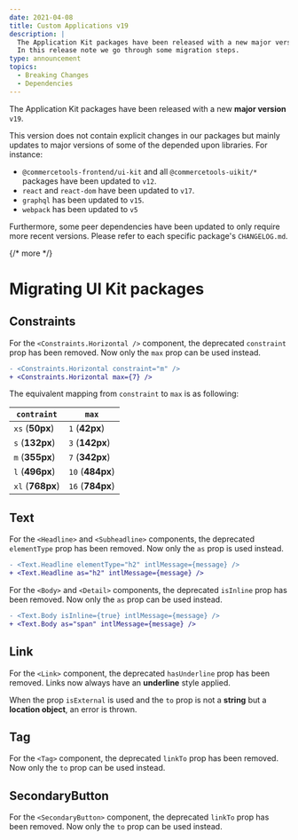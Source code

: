 ```yaml
---
date: 2021-04-08
title: Custom Applications v19
description: |
  The Application Kit packages have been released with a new major version v19.\
  In this release note we go through some migration steps.
type: announcement
topics:
  - Breaking Changes
  - Dependencies
---
```


The Application Kit packages have been released with a new **major version** `v19`.

This version does not contain explicit changes in our packages but mainly updates to major versions of some of the depended upon libraries. For instance:

- `@commercetools-frontend/ui-kit` and all `@commercetools-uikit/*` packages have been updated to `v12`.
- `react` and `react-dom` have been updated to `v17`.
- `graphql` has been updated to `v15`.
- `webpack` has been updated to `v5`

Furthermore, some peer dependencies have been updated to only require more recent versions. Please refer to each specific package's `CHANGELOG.md`.

{/* more */}

# Migrating UI Kit packages

## Constraints

For the `<Constraints.Horizontal />` component, the deprecated `constraint` prop has been removed. Now only the `max` prop can be used instead.

```diff
- <Constraints.Horizontal constraint="m" />
+ <Constraints.Horizontal max={7} />
```

The equivalent mapping from `constraint` to `max` is as following:

| `contraint` | `max` |
| --- | --- |
| `xs` (**50px**) | `1` (**42px**)  |
| `s` (**132px**) | `3` (**142px**)  |
| `m` (**355px**) | `7` (**342px**)  |
| `l` (**496px**) | `10` (**484px**)  |
| `xl` (**768px**) | `16` (**784px**)  |

## Text

For the `<Headline>` and `<Subheadline>` components, the deprecated `elementType` prop has been removed. Now only the `as` prop is used instead.

```diff
- <Text.Headline elementType="h2" intlMessage={message} />
+ <Text.Headline as="h2" intlMessage={message} />
```

For the `<Body>` and `<Detail>` components, the deprecated `isInline` prop has been removed. Now only the `as` prop can be used instead.

```diff
- <Text.Body isInline={true} intlMessage={message} />
+ <Text.Body as="span" intlMessage={message} />
```

## Link

For the `<Link>` component, the deprecated `hasUnderline` prop has been removed. Links now always have an **underline** style applied.

When the prop `isExternal` is used and the `to` prop is not a **string** but a **location object**, an error is thrown.

## Tag

For the `<Tag>` component, the deprecated `linkTo` prop has been removed. Now only the `to` prop can be used instead.

## SecondaryButton

For the `<SecondaryButton>` component, the deprecated `linkTo` prop has been removed. Now only the `to` prop can be used instead.
